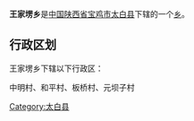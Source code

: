 {{中国乡级行政区
|行政区全称 = 王家塄乡
|景观照片文件名 = 
|景观照片描述 = 
|汉语拼音 =
|其他语言 = 
|其他语言名称 = 
|位置图文件名 = 
|位置图描述 = 
|自定义图片=
|上级行政区 = [[陕西省|陕西省]][[宝鸡市|宝鸡市]][[太白县|太白县]]
|行政区类别 = [[乡级行政区|乡]]
|行政区划代码 = 
|行政区划 = 
|村委会 = 
|居委会 = 
|建置时间 = 
|领导职位 = 
|领导名称 = 
|政府驻地 = 
|毗邻 = 
|地理坐标 = 
|总面积 = 
|总人口 = 
|户籍人口 = 
|户籍人口年份 = 
|常住人口 = 
|常住人口年份 = 
|人口密度 = 
|GDP = 
|邮政编码 = 
|电话区号 = 
|官方网站 = 
|网站名称 = 
}}
'''王家塄乡'''是[[中华人民共和国|中国]][[陕西省|陕西省]][[宝鸡市|宝鸡市]][[太白县|太白县]]下辖的一个[[乡级行政区|乡]]。

== 行政区划 ==
王家塄乡下辖以下行政区：

中明村、和平村、板桥村、元坝子村

{{陕西小作品}}
{{太白县行政区划}}

[[Category:太白县|Category:太白县]]